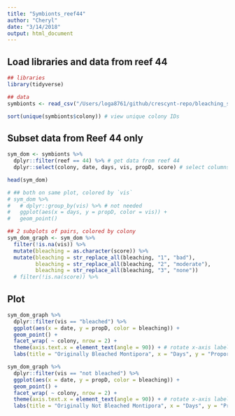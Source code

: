 ```yaml
---
title: "Symbionts_reef44"
author: "Cheryl"
date: "3/14/2018"
output: html_document
---
```


## Load libraries and data from reef 44

```r
## libraries
library(tidyverse)

## data
symbionts <- read_csv("/Users/loga8761/github/crescynt-repo/bleaching_symbionts.csv")
```

```r
sort(unique(symbionts$colony)) # view unique colony IDs
```

## Subset data from Reef 44 only
```r
sym_dom <- symbionts %>%
  dplyr::filter(reef == 44) %>% # get data from reef 44
  dplyr::select(colony, date, days, vis, propD, score) # select columns of interest

head(sym_dom)
```

```r
# ## both on same plot, colored by `vis`
# sym_dom %>%
#   # dplyr::group_by(vis) %>% # not needed
#   ggplot(aes(x = days, y = propD, color = vis)) +
#   geom_point()

## 2 subplots of pairs, colored by colony
sym_dom_graph <- sym_dom %>%
  filter(!is.na(vis)) %>%
  mutate(bleaching = as.character(score)) %>%
  mutate(bleaching = str_replace_all(bleaching, "1", "bad"),
         bleaching = str_replace_all(bleaching, "2", "moderate"),
         bleaching = str_replace_all(bleaching, "3", "none"))
  # filter(!is.na(score)) %>%
```

## Plot

```r
sym_dom_graph %>% 
  dplyr::filter(vis == "bleached") %>% 
  ggplot(aes(x = date, y = propD, color = bleaching)) +
  geom_point() + 
  facet_wrap( ~ colony, nrow = 2) +
  theme(axis.text.x = element_text(angle = 90)) + # rotate x-axis labels 90 degrees
  labs(title = "Originally Bleached Montipora", x = "Days", y = "Proportation of Clade D Symbionts")

sym_dom_graph %>% 
  dplyr::filter(vis == "not bleached") %>% 
  ggplot(aes(x = date, y = propD, color = bleaching)) +
  geom_point() +
  facet_wrap( ~ colony, nrow = 2) +
  theme(axis.text.x = element_text(angle = 90)) + # rotate x-axis labels 90 degrees
  labs(title = "Originally Not Bleached Montipora", x = "Days", y = "Proportation of Clade D Symbionts")

```

